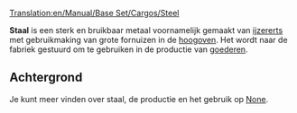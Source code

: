 [[Translation:en/Manual/Base Set/Cargos/Steel]]

{{nl/Vracht|name=Staal
|image=Steel.png
|geproduceerd=[[nl/Manual/Base Set/Industries/Hoogoven|Hoogoven]]
|geaccepteerd=[[nl/Manual/Base Set/Industries/Fabriek|Fabriek]]
}}

'''Staal''' is een sterk en bruikbaar metaal voornamelijk gemaakt van [[nl/Manual/Base Set/Cargos/IJzererts|ijzererts]] met gebruikmaking van grote fornuizen in de [[nl/Manual/Base Set/Industries/Hoogoven|hoogoven]]. Het wordt naar de fabriek gestuurd om te gebruiken in de productie van [[nl/Manual/Base Set/Cargos/Goederen|goederen]].

==Achtergrond==
Je kunt meer vinden over staal, de productie en het gebruik op [https://www.wikipedia.org/wiki/Steel None].